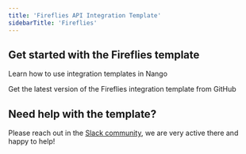 ```yaml
---
title: 'Fireflies API Integration Template'
sidebarTitle: 'Fireflies'
---
```


## Get started with the Fireflies template

<Card title="How to use integration templates"
      href="/understand/concepts/templates"
      icon="book-open">
    Learn how to use integration templates in Nango
</Card>

<Card title="Get the Fireflies template"
      href="https://github.com/NangoHQ/nango/tree/master/integration-templates/fireflies"
      icon="github">
    Get the latest version of the Fireflies integration template from GitHub
</Card>

## Need help with the template?
Please reach out in the [Slack community](https://nango.dev/slack), we are very active there and happy to help!